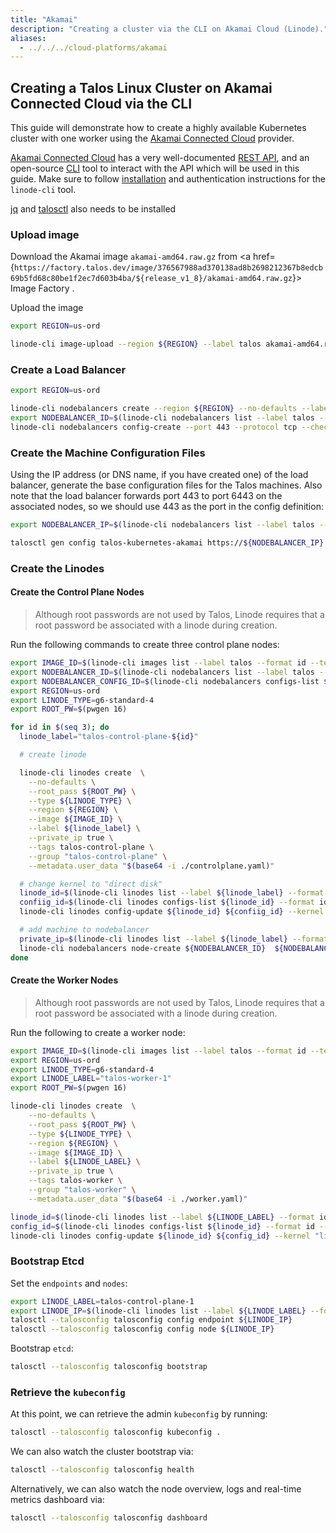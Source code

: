 ```yaml
---
title: "Akamai"
description: "Creating a cluster via the CLI on Akamai Cloud (Linode)."
aliases:
  - ../../../cloud-platforms/akamai
---
```



## Creating a Talos Linux Cluster on Akamai Connected Cloud via the CLI

This guide will demonstrate how to create a highly available Kubernetes cluster with one worker using the [Akamai Connected Cloud](https://www.linode.com/) provider.

[Akamai Connected Cloud](https://www.linode.com/) has a very well-documented [REST API](https://www.linode.com/docs/api/), and an open-source [CLI](https://www.linode.com/docs/products/tools/cli/get-started/) tool to interact with the API which will be used in this guide.
Make sure to follow [installation](https://www.linode.com/docs/products/tools/cli/get-started/#installing-the-linode-cli) and authentication instructions for the `linode-cli` tool.

[jq](https://stedolan.github.io/jq/) and [talosctl](../../getting-started/talosctl#talosctl) also needs to be installed

### Upload image

Download the Akamai image `akamai-amd64.raw.gz` from <a href={`https://factory.talos.dev/image/376567988ad370138ad8b2698212367b8edcb69b5fd68c80be1f2ec7d603b4ba/${release_v1_8}/akamai-amd64.raw.gz`}>
  Image Factory
</a>.

Upload the image

```bash
export REGION=us-ord

linode-cli image-upload --region ${REGION} --label talos akamai-amd64.raw.gz
```

### Create a Load Balancer

```bash
export REGION=us-ord

linode-cli nodebalancers create --region ${REGION} --no-defaults --label talos
export NODEBALANCER_ID=$(linode-cli nodebalancers list --label talos --format id --text --no-headers)
linode-cli nodebalancers config-create --port 443 --protocol tcp --check connection ${NODEBALANCER_ID}
```

### Create the Machine Configuration Files

Using the IP address (or DNS name, if you have created one) of the load balancer, generate the base configuration files for the Talos machines.
Also note that the load balancer forwards port 443 to port 6443 on the associated nodes, so we should use 443 as the port in the config definition:

```bash
export NODEBALANCER_IP=$(linode-cli nodebalancers list --label talos --format ipv4 --text --no-headers)

talosctl gen config talos-kubernetes-akamai https://${NODEBALANCER_IP} --with-examples=false
```

### Create the Linodes

#### Create the Control Plane Nodes

> Although root passwords are not used by Talos, Linode requires that a root password be associated with a linode during creation.

Run the following commands to create three control plane nodes:

```bash
export IMAGE_ID=$(linode-cli images list --label talos --format id --text --no-headers)
export NODEBALANCER_ID=$(linode-cli nodebalancers list --label talos --format id --text --no-headers)
export NODEBALANCER_CONFIG_ID=$(linode-cli nodebalancers configs-list ${NODEBALANCER_ID} --format id --text --no-headers)
export REGION=us-ord
export LINODE_TYPE=g6-standard-4
export ROOT_PW=$(pwgen 16)

for id in $(seq 3); do
  linode_label="talos-control-plane-${id}"

  # create linode

  linode-cli linodes create  \
    --no-defaults \
    --root_pass ${ROOT_PW} \
    --type ${LINODE_TYPE} \
    --region ${REGION} \
    --image ${IMAGE_ID} \
    --label ${linode_label} \
    --private_ip true \
    --tags talos-control-plane \
    --group "talos-control-plane" \
    --metadata.user_data "$(base64 -i ./controlplane.yaml)"

  # change kernel to "direct disk"
  linode_id=$(linode-cli linodes list --label ${linode_label} --format id --text --no-headers)
  confiig_id=$(linode-cli linodes configs-list ${linode_id} --format id --text --no-headers)
  linode-cli linodes config-update ${linode_id} ${confiig_id} --kernel "linode/direct-disk"

  # add machine to nodebalancer
  private_ip=$(linode-cli linodes list --label ${linode_label} --format ipv4 --json | jq -r ".[0].ipv4[1]")
  linode-cli nodebalancers node-create ${NODEBALANCER_ID}  ${NODEBALANCER_CONFIG_ID}  --label ${linode_label} --address ${private_ip}:6443
done
```

#### Create the Worker Nodes

> Although root passwords are not used by Talos, Linode requires that a root password be associated with a linode during creation.

Run the following to create a worker node:

```bash
export IMAGE_ID=$(linode-cli images list --label talos --format id --text --no-headers)
export REGION=us-ord
export LINODE_TYPE=g6-standard-4
export LINODE_LABEL="talos-worker-1"
export ROOT_PW=$(pwgen 16)

linode-cli linodes create  \
    --no-defaults \
    --root_pass ${ROOT_PW} \
    --type ${LINODE_TYPE} \
    --region ${REGION} \
    --image ${IMAGE_ID} \
    --label ${LINODE_LABEL} \
    --private_ip true \
    --tags talos-worker \
    --group "talos-worker" \
    --metadata.user_data "$(base64 -i ./worker.yaml)"

linode_id=$(linode-cli linodes list --label ${LINODE_LABEL} --format id --text --no-headers)
config_id=$(linode-cli linodes configs-list ${linode_id} --format id --text --no-headers)
linode-cli linodes config-update ${linode_id} ${config_id} --kernel "linode/direct-disk"
```

### Bootstrap Etcd

Set the `endpoints` and `nodes`:

```bash
export LINODE_LABEL=talos-control-plane-1
export LINODE_IP=$(linode-cli linodes list --label ${LINODE_LABEL} --format ipv4 --json | jq -r ".[0].ipv4[0]")
talosctl --talosconfig talosconfig config endpoint ${LINODE_IP}
talosctl --talosconfig talosconfig config node ${LINODE_IP}
```

Bootstrap `etcd`:

```bash
talosctl --talosconfig talosconfig bootstrap
```

### Retrieve the `kubeconfig`

At this point, we can retrieve the admin `kubeconfig` by running:

```bash
talosctl --talosconfig talosconfig kubeconfig .
```

We can also watch the cluster bootstrap via:

```bash
talosctl --talosconfig talosconfig health
```

Alternatively, we can also watch the node overview, logs and real-time metrics dashboard via:

```bash
talosctl --talosconfig talosconfig dashboard
```
